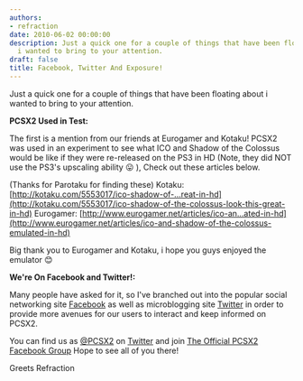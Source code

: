 ```yaml
---
authors:
- refraction
date: 2010-06-02 00:00:00
description: Just a quick one for a couple of things that have been floating about
  i wanted to bring to your attention.
draft: false
title: Facebook, Twitter And Exposure!
---
```


Just a quick one for a couple of things that have been floating about i wanted to bring to your attention.

<!-- truncate -->

**PCSX2 Used in Test:**

The first is a mention from our friends at Eurogamer and Kotaku! PCSX2
was used in an experiment to see what ICO and Shadow of the Colossus
would be like if they were re-released on the PS3 in HD (Note, they did
NOT use the PS3's upscaling ability
😛 ), Check out these articles below.

(Thanks for Parotaku for finding these)
Kotaku:
[http://kotaku.com/5553017/ico-shadow-of-...reat-in-hd](http://kotaku.com/5553017/ico-shadow-of-the-colossus-look-this-great-in-hd)
Eurogamer:
[http://www.eurogamer.net/articles/ico-an...ated-in-hd](http://www.eurogamer.net/articles/ico-and-shadow-of-the-colossus-emulated-in-hd)

Big thank you to Eurogamer and Kotaku, i hope you guys enjoyed the
emulator
😊

**We're On Facebook and Twitter!:**

Many people have asked for it, so I've branched out into the popular
social networking site [Facebook](http://www.facebook.com) as well as
microblogging site [Twitter](http://www.twitter.com) in order to provide
more avenues for our users to interact and keep informed on PCSX2.

You can find us as [@PCSX2](http://twitter.com/PCSX2) on
[Twitter](http://www.twitter.com) and join [The Official PCSX2 Facebook
Group](http://www.facebook.com/groups/98483509559/) Hope to see all of
you there!

Greets
Refraction